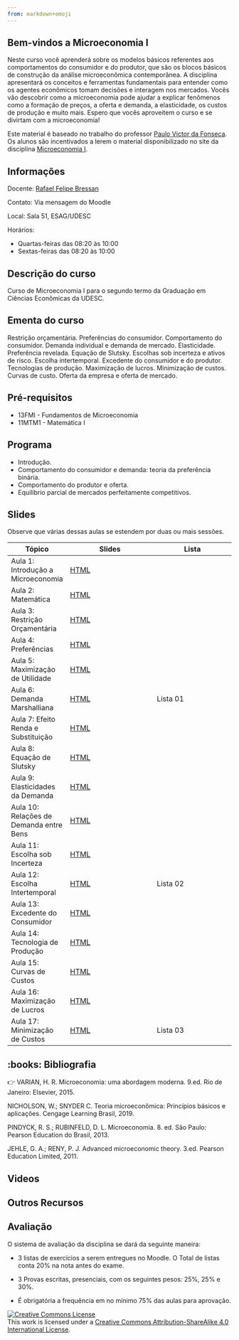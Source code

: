 ```yaml
---
from: markdown+emoji
---
```

## Bem-vindos a Microeconomia I

Neste curso você aprenderá sobre os modelos básicos referentes aos comportamentos do consumidor e do produtor, que são os blocos básicos de construção da análise microeconômica contemporânea. A disciplina apresentará os conceitos e ferramentas fundamentais para entender como os agentes econômicos tomam decisões e interagem nos mercados. Vocês vão descobrir como a microeconomia pode ajudar a explicar fenômenos como a formação de preços, a oferta e demanda, a elasticidade, os custos de produção e muito mais. Espero que vocês aproveitem o curso e se divirtam com a microeconomia!

Este material é baseado no trabalho do professor [Paulo Victor da Fonseca](https://pvfonseca.github.io). Os alunos são incentivados a lerem o material disponibilizado no site da disciplina [Microeconomia I](https://pvfonseca.github.io/teaching/micro/).


## Informações

Docente: <a href="https://rafaelbressan.netlify.app"> Rafael Felipe Bressan </a>

Contato: Via mensagem do Moodle

Local: Sala 51, ESAG/UDESC

Horários:

* Quartas-feiras das 08:20 às 10:00
* Sextas-feiras das 08:20 às 10:00
 
## Descrição do curso

Curso de Microeconomia I para o segundo termo da Graduação em Ciências Econômicas da UDESC.

## Ementa do curso

Restrição orçamentária. Preferências do consumidor. Comportamento do consumidor. Demanda individual e demanda de mercado. Elasticidade. Preferência revelada. Equação de Slutsky. Escolhas sob incerteza e ativos de risco. Escolha intertemporal. Excedente do consumidor e do produtor. Tecnologias de produção. Maximização de lucros. Minimização de custos. Curvas de custo. Oferta da empresa e oferta de mercado.</p>

## Pré-requisitos

* 13FMI - Fundamentos de Microeconomia
* 11MTM1 - Matemática I

## Programa

* Introdução.
* Comportamento do consumidor e demanda: teoria da preferência binária.
* Comportamento do produtor e oferta.
* Equilíbrio parcial de mercados perfeitamente competitivos.

## Slides

Observe que várias dessas aulas se estendem por duas ou mais sessões.

| Tópico                                                   | Slides                                                                                                              | Lista                                                                                                   |
|----------------------------------------------------------|---------------------------------------------------------------------------------------------------------------------|---------------------------------------------------------------------------------------------------------|
| Aula 1: Introdução a Microeconomia | [HTML](https://raw.githack.com/rfbressan/micro1/master/src/slides/Aula01-Introducao.html)   | |
| Aula 2: Matemática | [HTML](https://raw.githack.com/rfbressan/micro1/master/src/slides/Aula02-matematica.html) | |
| Aula 3: Restrição Orçamentária | [HTML](https://raw.githack.com/rfbressan/micro1/master/src/slides/Aula03-RestricaoOrcamentaria.html) | |
| Aula 4: Preferências | [HTML](https://raw.githack.com/rfbressan/micro1/master/src/slides/Aula04-Preferencias.html) | |
| Aula 5: Maximização de Utilidade | [HTML](https://raw.githack.com/rfbressan/micro1/master/src/slides/Aula05-maximizacao-utilidade.html) | |
| Aula 6: Demanda Marshalliana | [HTML](https://raw.githack.com/rfbressan/micro1/master/src/slides/Aula06-demanda-marshalliana.html) | Lista 01|
| Aula 7: Efeito Renda e Substituição | [HTML](https://raw.githack.com/rfbressan/micro1/master/src/slides/Aula07-Efeito-Renda.html) | |
| Aula 8: Equação de Slutsky | [HTML](https://raw.githack.com/rfbressan/micro1/master/src/slides/Aula08-Slutsky.html) | |
| Aula 9: Elasticidades da Demanda | [HTML](https://raw.githack.com/rfbressan/micro1/master/src/slides/Aula09-Elasticidade-Demanda.html) | |
| Aula 10: Relações de Demanda entre Bens | [HTML](https://raw.githack.com/rfbressan/micro1/master/src/slides/Aula10-Relacoes-Demanda.html) | |
| Aula 11: Escolha sob Incerteza | [HTML](https://raw.githack.com/rfbressan/micro1/master/src/slides/Aula11-Incerteza.html) | |
| Aula 12: Escolha Intertemporal | [HTML](https://raw.githack.com/rfbressan/micro1/master/src/slides/Aula12-Intertemporal.html) | Lista 02 |
| Aula 13: Excedente do Consumidor | [HTML](https://raw.githack.com/rfbressan/micro1/master/src/slides/Aula13-Excedente.html) | |
| Aula 14: Tecnologia de Produção | [HTML](https://raw.githack.com/rfbressan/micro1/master/src/slides/Aula14-Tecnologia.html) | |
| Aula 15: Curvas de Custos | [HTML](https://raw.githack.com/rfbressan/micro1/master/src/slides/Aula15-Custos.html) | |
| Aula 16: Maximização de Lucros | [HTML](https://raw.githack.com/rfbressan/micro1/master/src/slides/Aula16-Maximizacao-Lucros.html) | |
| Aula 17: Minimização de Custos | [HTML](https://raw.githack.com/rfbressan/micro1/master/src/slides/Aula17-Minimizacao-Custos.html) | Lista 03 |



## :books: Bibliografia 

👉 VARIAN, H. R. Microeconomia: uma abordagem moderna. 9.ed. Rio de Janeiro: Elsevier, 2015.

NICHOLSON, W.; SNYDER C. Teoria microeconômica: Princípios básicos e aplicações. Cengage Learning Brasil, 2019.

PINDYCK, R. S.; RUBINFELD, D. L. Microeconomia. 8. ed. São Paulo: Pearson Education do Brasil, 2013.

JEHLE, G. A.; RENY, P. J. Advanced microeconomic theory. 3.ed. Pearson Education Limited, 2011.



## Videos



## Outros Recursos



## Avaliação

O sistema de avaliação da disciplina se dará da seguinte maneira:

- 3 listas de exercícios a serem entregues no Moodle. O Total de listas conta 20% na nota antes do exame.

- 3 Provas escritas, presenciais, com os seguintes pesos: 25%, 25% e 30%.

- É obrigatória a frequência em no mínimo 75% das aulas para aprovação.


<a rel="license" href="http://creativecommons.org/licenses/by-sa/4.0/"><img alt="Creative Commons License" style="border-width:0" src="https://i.creativecommons.org/l/by-sa/4.0/88x31.png" /></a><br />This work is licensed under a <a rel="license" href="http://creativecommons.org/licenses/by-sa/4.0/">Creative Commons Attribution-ShareAlike 4.0 International License</a>.


